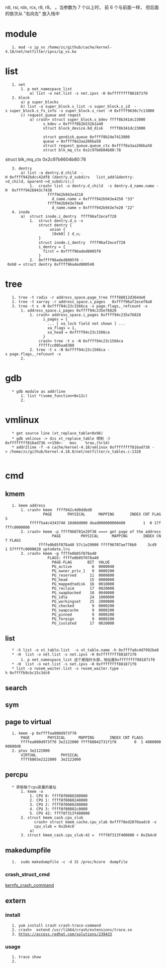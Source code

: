 rdi, rsi, rdx, rcx, r8, r9。 。当参数为 7 个以上时， 前 6 个与前面一样， 但后面的依次从 "右向左" 放入栈中
= module =
	1. mod -s ip_vs /home/zc/github/cache/kernel-4.18/net/netfilter/ipvs/ip_vs.ko
= list =
	1. net
		1. p net_namespace_list
			a) list -o net.list -s net.ipvs -H 0xffffffff881871f0
	2. block
		a) p super_blocks
		b) list -o super_block.s_list -s super_block.s_id  -s super_block.s_fs_info -s super_block.s_root -H 0xffff9630c7c13000
		c) request_queue and reqest
			a) crash> struct super_block.s_bdev ffff8b341dc23000
				  s_bdev = 0xffff8b2b532b1a40
                  struct block_device.bd_disk	ffff8b341dc23000		
				  struct gendisk.queue 0xffff8b24e7413800
				  queue = 0xffff8a3aa206ba50
			      struct request_queue.queue_ctx 0xffff8a3aa206ba50 
	              struct blk_mq_ctx 0x2c97b6604b80:78			

struct blk_mq_ctx 0x2c97b6604b80:78
	3. dentry
		a) list -o dentry.d_child  -H 0xffff942bdcc42df8 (dentry.d_subdirs   list_add(&dentry->d_child, &parent->d_subdirs);)
			1. 	crash> list -o dentry.d_child  -s dentry.d_name.name -H  0xffff942b943c7438
					ffff942b943e4218
					  d_name.name = 0xffff942b943e4250 "33"
					ffff942b943e7de8
					  d_name.name = 0xffff942b943e7e20 "22"
	4. inode
		a)  struct inode.i_dentry  ffff96af2ecef728
			1.  struct dentry.d_u -x
				struct dentry {
					 union {
					  [0xb0] } d_u;
				}
				struct inode.i_dentry  ffff96af2ecef728
				i_dentry = {
				  first = 0xffff96aded8005f0
				}
			2.  0xffff96aded8005f0 - 0xb0 = struct dentry 0xffff96aded800540 
= tree =
	1. tree -t radix -r address_space.page_tree ffff88012d364de0
	2. tree -t xarray -r address_space.i_pages   0xffff96af2ecef8a0
	3. tree -t x -N 0xffff94c23c1566ca -s page.flags,_refcount -x
		1. address_space.i_pages 0xffff94c235e76828
			1. crash> address_space.i_pages 0xffff94c235e76828
				  i_pages = {
					... [ xa_lock field not shown ] ...
					xa_flags = 1, 
					xa_head = 0xffff94c23c1566ca
				  }
				crash> tree -t x -N 0xffff94c23c1566ca
				fffffcc005aa8380
			2. tree -t x -N 0xffff94c23c1566ca -s page.flags,_refcount -x
		2. 	
= gdb  =
	* gdb module as addrline
		1. list *(some_function+0x12c)
		2. 
= vmlinux  =
	* get source line (xt_replace_table+0x96)
	* gdb vmlinux -> dis xt_replace_table 得到 -》0xffffffff816ad736 <+150>:	mov    %rax,(%r14)
	* addr2line -f -e cache/kernel-4.18/vmlinux 0xffffffff816ad736 -> /home/zc/github/kernel-4.18.0/net/netfilter/x_tables.c:1328
	
= cmd =
== kmem ==
	1. kmem address
		1. crash> kmem  ffff942c4d0ddbd8
				  PAGE       PHYSICAL      MAPPING       INDEX CNT FLAGS
			fffff5a4c4343740 10d0dd000 dead000000000400        1  0 17ffffc0000000
		2. crash> kmem -p ffff968781e29f38 ===> get page of the address
					  PAGE         PHYSICAL      MAPPING       INDEX CNT FLAGS
				ffffe0b05f078a40 57c1e29000 ffff96707ae776b0     3cd9  1 57ffffc0000028 uptodate,lru
		3. crash> kmem -g ffffe0b05f078a40 
					FLAGS: ffffe0b05f078a40
					  PAGE-FLAG       BIT  VALUE
					  PG_active         6  0000040
					  PG_owner_priv_1   9  0000200
					  PG_reserved      11  0000800
					  PG_head          15  0008000
					  PG_mappedtodisk  16  0010000
					  PG_reclaim       17  0020000
					  PG_swapbacked    18  0040000
					  PG_idle          24  1000000
					  PG_workingset    25  2000000
					  PG_checked        9  0000200
					  PG_swapcache      9  0000200
					  PG_pinned         9  0000200
					  PG_foreign        9  0000200
					  PG_isolated      17  0020000
== list ==
	* -h list -o xt_table.list  -s xt_table.name -h 0xffffa0c4d7992be8
	* -H  list -o net.list -s net.ipvs -H 0xffffffff881871f0
		1. p net_namespace_list 这个是指针头部，地址是0xffffffff881871f0
	* -H  list -o net.list -s net.ipvs -H 0xffffffff881871f0
	* list -o rwsem_waiter.list -s rwsem_waiter.type -h 0xffffb9cbc15c3dc0

== search ==
== sym ==
== page to virtual==
	1. kmem -p 0xffffea000d973f70
		PAGE        PHYSICAL      MAPPING       INDEX CNT FLAGS
		ffffea000d973f70 3e2122000 ffff88042731f1f8        0  1 400000000800d8
	2. ptov 3e2122000
		VIRTUAL           PHYSICAL
		ffff8803e2122000  3e2122000 

== percpu ==
	* 获取每个cpu变量的基址
		1. kmem -o
			1. CPU 0: ffff8f0080200000
			2. CPU 1: ffff8f0080240000
			3. CPU 2: ffff8f0080280000
			4. CPU 3: ffff8f00802c0000
			5. CPU 42: ffff8f313f400000
		2. struct kmem_cash.cpu_slub
			  crash> struct kmem_cache.cpu_slab 0xffff8ed2070aadc0 -x
			  cpu_slab = 0x2b4c0		
			a) 	
		3. struct kmem_cash.cpu_slub:42 =  ffff8f313f400000 + 0x2b4c0

== makedumpfile ==
	1.  sudo makedumpfile -c -d 31 /proc/kcore  dumpfile

===crash_struct_cmd===
[[kernfs_crash_command]]
== extern ==
=== install ===
	1. yum install crash crash-trace-command
	2. crash>  extend /usr/lib64/crash/extensions/trace.so
	3. https://access.redhat.com/solutions/239433
=== usage ===
	1. trace show 
	2. 
